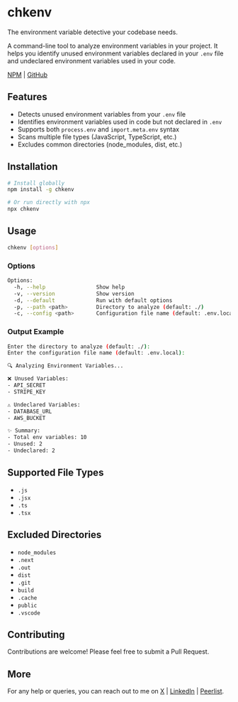 # chkenv

The environment variable detective your codebase needs.

A command-line tool to analyze environment variables in your project. It helps you identify unused environment variables declared in your `.env` file and undeclared environment variables used in your code.

[NPM](https://www.npmjs.com/package/chkenv) | [GitHub](https://github.com/sudipb7/chkenv)

## Features

- Detects unused environment variables from your `.env` file
- Identifies environment variables used in code but not declared in `.env`
- Supports both `process.env` and `import.meta.env` syntax
- Scans multiple file types (JavaScript, TypeScript, etc.)
- Excludes common directories (node_modules, dist, etc.)

## Installation

```bash
# Install globally
npm install -g chkenv

# Or run directly with npx
npx chkenv
```

## Usage

```bash
chkenv [options]
```

### Options

```bash
Options:
  -h, --help                Show help
  -v, --version             Show version
  -d, --default             Run with default options
  -p, --path <path>         Directory to analyze (default: ./)
  -c, --config <path>       Configuration file name (default: .env.local)
```

### Output Example

```bash
Enter the directory to analyze (default: ./):
Enter the configuration file name (default: .env.local):

🔍 Analyzing Environment Variables...

❌ Unused Variables:
- API_SECRET
- STRIPE_KEY

⚠️ Undeclared Variables:
- DATABASE_URL
- AWS_BUCKET

✨ Summary:
- Total env variables: 10
- Unused: 2
- Undeclared: 2
```

## Supported File Types

- `.js`
- `.jsx`
- `.ts`
- `.tsx`

## Excluded Directories

- `node_modules`
- `.next`
- `.out`
- `dist`
- `.git`
- `build`
- `.cache`
- `public`
- `.vscode`

## Contributing

Contributions are welcome! Please feel free to submit a Pull Request.

## More

For any help or queries, you can reach out to me on [X](https://x.com/sudipbiswas_dev) | [LinkedIn](https://linkedin.com/in/sudipb7) | [Peerlist](https://peerlist.io/sudipbiswas).
